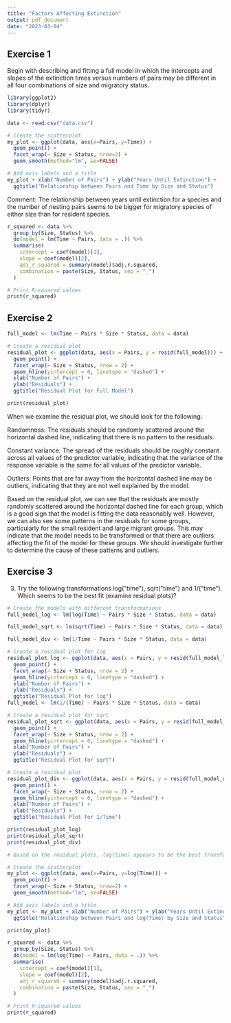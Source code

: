 ```yaml
---
title: "Factors Affecting Extinction"
output: pdf_document
date: "2023-03-04"
---
```


## Exercise 1
Begin with describing and fitting a full model in which the intercepts and
slopes of the extinction times versus numbers of pairs may be different in all
four combinations of size and migratory status.

```r
library(ggplot2)
library(dplyr)
library(tidyr)

data <- read.csv("data.csv")

# Create the scatterplot
my_plot <- ggplot(data, aes(x=Pairs, y=Time)) +
  geom_point() +
  facet_wrap(~ Size + Status, nrow=2) +
  geom_smooth(method="lm", se=FALSE)

# Add axis labels and a title
my_plot + xlab("Number of Pairs") + ylab("Years Until Extinction") +
  ggtitle("Relationship between Pairs and Time by Size and Status")
```
Comment: The relationship between years until extinction for a species
and the number of nesting pairs seems to be bigger for migratory species of 
either size than for resident species.

```r
r_squared <- data %>% 
  group_by(Size, Status) %>% 
  do(model = lm(Time ~ Pairs, data = .)) %>% 
  summarise(
    intercept = coef(model)[1],
    slope = coef(model)[2],
    adj_r_squared = summary(model)$adj.r.squared,
    combination = paste(Size, Status, sep = "_")
  )

# Print R-squared values
print(r_squared)
```

## Exercise 2

```r
full_model <- lm(Time ~ Pairs * Size * Status, data = data)

# Create a residual plot
residual_plot <- ggplot(data, aes(x = Pairs, y = resid(full_model))) +
  geom_point() +
  facet_wrap(~ Size + Status, nrow = 2) +
  geom_hline(yintercept = 0, linetype = "dashed") +
  xlab("Number of Pairs") +
  ylab("Residuals") +
  ggtitle("Residual Plot for Full Model")

print(residual_plot)

```
When we examine the residual plot, we should look for the following:

Randomness: The residuals should be randomly scattered around the horizontal dashed line, indicating that there is no pattern to the residuals.

Constant variance: The spread of the residuals should be roughly constant across all values of the predictor variable, indicating that the variance of the response variable is the same for all values of the predictor variable.

Outliers: Points that are far away from the horizontal dashed line may be outliers, indicating that they are not well explained by the model.

Based on the residual plot, we can see that the residuals are mostly randomly scattered around the horizontal dashed line for each group, which is a good sign that the model is fitting the data reasonably well. However, we can also see some patterns in the residuals for some groups, particularly for the small resident and large migrant groups. This may indicate that the model needs to be transformed or that there are outliers affecting the fit of the model for these groups. We should investigate further to determine the cause of these patterns and outliers.

## Exercise 3
3. Try the following transformations log(”time”), sqrt(”time”) and 1/(”time”).
Which seems to be the best fit (examine residual plots)?

```r
# Create the models with different transformations
full_model_log <- lm(log(Time) ~ Pairs * Size * Status, data = data)

full_model_sqrt <- lm(sqrt(Time) ~ Pairs * Size * Status, data = data)

full_model_div <- lm(1/Time ~ Pairs * Size * Status, data = data)

# Create a residual plot for log
residual_plot_log <- ggplot(data, aes(x = Pairs, y = resid(full_model_log))) +
  geom_point() +
  facet_wrap(~ Size + Status, nrow = 2) +
  geom_hline(yintercept = 0, linetype = "dashed") +
  xlab("Number of Pairs") +
  ylab("Residuals") +
  ggtitle("Residual Plot for log")
full_model <- lm(1/(Time) ~ Pairs * Size * Status, data = data)

# Create a residual plot for sqrt
residual_plot_sqrt <- ggplot(data, aes(x = Pairs, y = resid(full_model_sqrt))) +
  geom_point() +
  facet_wrap(~ Size + Status, nrow = 2) +
  geom_hline(yintercept = 0, linetype = "dashed") +
  xlab("Number of Pairs") +
  ylab("Residuals") +
  ggtitle("Residual Plot for sqrt")

# Create a residual plot
residual_plot_div <- ggplot(data, aes(x = Pairs, y = resid(full_model_div))) +
  geom_point() +
  facet_wrap(~ Size + Status, nrow = 2) +
  geom_hline(yintercept = 0, linetype = "dashed") +
  xlab("Number of Pairs") +
  ylab("Residuals") +
  ggtitle("Residual Plot for 1/Time")

print(residual_plot_log)
print(residual_plot_sqrt)
print(residual_plot_div)

# Based on the residual plots, log(time) appears to be the best transformation

# Create the scatterplot
my_plot <- ggplot(data, aes(x=Pairs, y=log(Time))) +
  geom_point() +
  facet_wrap(~ Size + Status, nrow=2) +
  geom_smooth(method="lm", se=FALSE)

# Add axis labels and a title
my_plot <- my_plot + xlab("Number of Pairs") + ylab("Years Until Extinction") +
  ggtitle("Relationship between Pairs and log(Time) by Size and Status")

print(my_plot)
```

```r
r_squared <- data %>% 
  group_by(Size, Status) %>% 
  do(model = lm(log(Time) ~ Pairs, data = .)) %>% 
  summarise(
    intercept = coef(model)[1],
    slope = coef(model)[2],
    adj_r_squared = summary(model)$adj.r.squared,
    combination = paste(Size, Status, sep = "_")
  )

# Print R-squared values
print(r_squared)
```




